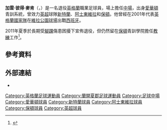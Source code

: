 {{noteta
|G1=英超
|T=zh-hans:加文·麦卡恩;zh-hk:加雲·麥肯;zh-tw:加文·麥卡恩;
|1=zh-hans:麦卡恩;zh-hk:麥肯;zh-tw:麥卡恩;
}}
{{Football player infobox
| playername       = 加雲·麥肯<br>''Gavin McCann''
| image            = [[File:Gavin_McCann.png|150px]]
| fullname         = Gavin Peter McCann
| height           = {{height|ft=5|in=11}}
| nickname         = 
| dateofbirth      = {{birth date and age|1978|1|10|df=y}}
| cityofbirth      = [[黑池|黑池]]
| countryofbirth   = [[英格蘭|英格蘭]]
| currentclub      = 已退役
| clubnumber       = 
| position         = [[中場|中場]]
| youthyears       = 
| youthclubs       = 
| years            = 1995-1998<br> 1998-2003<br> 2003-2007<br>2007-2011
| clubs            = [[埃弗顿足球俱乐部|愛華頓]]<br> [[桑德兰足球俱乐部|新特蘭]]<br> [[阿士東維拉足球會|阿士東維拉]]<br>[[博尔顿足球俱乐部|保頓]]
| caps(goals)      = {{0}}11 (0)<br> 116 (8)<br> 110 (3)<br>{{0}}75 (1)
| totalcaps = 312 | totalgoals = 12
| nationalyears    = 2001
| nationalteam     = [[英格蘭足球代表隊|英格蘭]]
| nationalcaps(goals) = {{0}}{{0}}1 (0) 
| pcupdate         = 2011年5月25日 (三) 00:51 (UTC)
| ntupdate         = 2009年12月22日 (二) 02:44 (UTC)
}}
'''加雲·彼得·麥肯'''（{{lang-en|'''Gavin Peter McCann'''}}，{{bd|1978年|1月10日|catidx=Mccann, Gavin}}）是一名退役[[英格蘭|英格蘭]]職業足球員，場上擔任[[中場|中場]]，出身[[埃弗顿足球俱乐部|愛華頓]]青訓系統，曾效力[[英超|英超]]球隊[[桑德兰足球俱乐部|新特蘭]]、[[阿士東維拉足球會|阿士東維拉]]和[[博尔顿足球俱乐部|保頓]]。他曾經在2001年代表[[英格蘭足球代表隊|英格蘭國家隊]]在[[維拉公園球場|維拉公園球場]]出戰[[西班牙國家足球隊|西班牙]]。

2011年夏季於長期受[[腳踝|腳踝]]傷患困擾下宣佈退役，但仍然留在[[博尔顿足球俱乐部|保頓]]青訓學院擔任[[教練|教練]]工作<ref>{{cite news |language=en |url=http://news.bbc.co.uk/sport2/hi/football/13528271.stm |title=Bolton midfielder Gavin McCann announces retirement |publisher=''[[BBC_Sport|BBC Sport]]'' |date=2011-05-24 |accessdate=2011-05-25 |archive-date=2011-05-27 |archive-url=https://web.archive.org/web/20110527063046/http://news.bbc.co.uk/sport2/hi/football/13528271.stm |dead-url=no }}</ref>。

==參考資料==
{{reflist}}

== 外部連結 ==
* {{soccerbase|id=9700|name=麥肯}}

{{DEFAULTSORT:Mccann, Gavin}}
[[Category:英格蘭足球運動員|Category:英格蘭足球運動員]]
[[Category:蘭開夏郡足球運動員|Category:蘭開夏郡足球運動員]]
[[Category:足球中場|Category:足球中場]]
[[Category:愛華頓球員|Category:愛華頓球員]]
[[Category:新特蘭球員|Category:新特蘭球員]]
[[Category:阿士東維拉球員|Category:阿士東維拉球員]]
[[Category:保頓球員|Category:保頓球員]]
[[Category:英超球員|Category:英超球員]]
